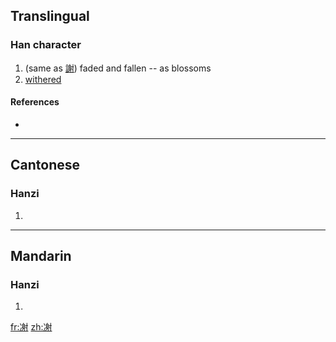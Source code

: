 ==Translingual==

===Han character===
{{Han char|rn=15|rad=冫|as=10|sn=12|four=|canj=戈一竹竹戈 (IMHHI)}}

# (same as [[謝]]) faded and fallen -- as blossoms
# [[withered]]

====References====
* {{Han ref|kx=0133.120|hdz=10300.050|uh=34D4|ud=13524}}

----

==Cantonese==

===Hanzi===
{{yue-hanzi|jyut=|y=je6}}

# {{defn|Cantonese|sort=冫10}}

----

==Mandarin==

===Hanzi===
{{cmn-hanzi|pin=[[xiè]] ([[xie4]])|wg=hsieh<sup>4</sup>}}

# {{defn|Mandarin|sort=冫10}}

[[fr:㓔]]
[[zh:㓔]]